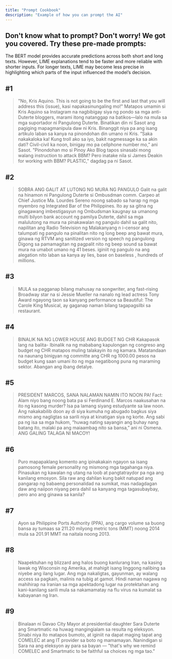 ```yaml
---
title: "Prompt Cookbook"
description: "Example of how you can prompt the AI"
---
```


## Don't know what to prompt? Don't worry\! We got you covered. Try these pre-made prompts:

The BERT model provides accurate predictions across both short and long texts. However, LIME explanations tend to be faster and more reliable with shorter inputs. For longer texts, LIME may become less precise in highlighting which parts of the input influenced the model’s decision.

## #1

> "No, Kris Aquino. This is not going to be the first and last that you will address this (issue), kasi napakasinungaling mo\!" Matapos umamin si Kris Aquino sa Instagram na nagbibigay siya ng pondo sa mga anti-Duterte bloggers, marami itong natanggap na batikos—lalo na mula sa mga suportador ni Pangulong Duterte. Binatikan din ni Sasot ang pagiging mapagmanipula daw ni Kris. Binanggit niya pa ang isang artikulo laban sa kanya na pinondohan din umano ni Kris. “Saka nakakaloka ka\! Kung troll ako sa iyo, bakit nagmessage ka sa akin dati? Civil-civil ka noon, binigay mo pa cellphone number mo,” ani Sasot. "Pinondohan mo si Pinoy Ako Blog tapos sinasabi mong walang instruction to attack BBM? Pero inatake nila si James Deakin for working with BBM? PLASTIC," dagdag pa ni Sasot.

## #2

> SOBRA ANG GALIT AT LUTONG NG MURA NG PANGULO Galit na galit na hinamon ni Pangulong Duterte si Ombusdman comm. Carpeo at Chief Justice Ma. Lourdes Sereno noong sabado sa harap ng mga myembro ng Integrated Bar of the Philippines. Ito ay sa gitna ng ginagawang imbestigasyun ng Ombudsman kaugnay sa umanong multi bilyon bank account ng pamilya Duterte, dahil sa mga malulutong na mura na pinakawalan ng pangulo dahil sa galit nito, napilitan ang Radio Television ng Malakanyang n i-censor ang talumpati ng pangulo na pinalitan nito ng long beep ang bawat mura, ginawa ng RTVM ang sanitized version ng speech ng pangulong Digong sa pamamagitan ng pagpalit nito ng beep sound sa bawat mura na umabot umano ng 41 beses. iginiit ng pangulo na ang alegation nito laban sa kanya ay lies, base on baseless , hundreds of millions.

## #3

> MULA sa pagganap bilang mahusay na songwriter, ang fast-rising Broadway star na si Jessie Mueller na nanalo ng lead actress Tony Award ngayong taon sa kanyang performance sa Beautiful: The Carole King Musical, ay gaganap naman bilang tagapagsilbi sa restaurant.

## #4

> BINALIK NA NG LOWER HOUSE ANG BUDGET NG CHR Kakapasok lang na balita- Ibinalik na ng mababang kapulongan ng congreso ang budget ng CHR matapos muling talakayin ito ng kamara.  Matatandaan na naunang binigyan ng committe ang CHR ng 1000.00 pesos na budget  kung saan umani ito ng mga negatibong puna ng maraming sektor. Abangan ang ibang detalye.

## #5

> PRESIDENT MARCOS, SANA NALAMAN NAMIN ITO NOON PA\! Fact: Alam niyo bang noong bata pa si Ferdinand E. Marcos naakusahan na ito ng kasong murder? Isa pa lamang siyang estudyante sa law noon. Ang nakakabilib doon ay di siya kumuha ng abugado bagkus siya mismo ang nagligtas sa sarili niya at kinatigan siya ng korte. Ang sabi pa ng isa sa mga hukom, “huwag nating sayangin ang buhay nang batang ito, malaki pa ang maiaambag nito sa bansa,” ani ni Osmena. ANG GALING TALAGA NI MACOY\!

## #6

> Puro mapapaklang komento ang ipinakakain ngayon sa isang pamosong female personality ng mismong mga tagahanga niya. Pinasukan ng kawalan ng utang na loob at pangtatraydor pa nga ang kanilang emosyon. Sila raw ang dahilan kung bakit natupad ang pangarap ng babaeng personalidad na sumikat, mas nadagdagan daw ang naiipon niyang pera dahil sa kanyang mga tagasubaybay, pero ano ang ginawa sa kanila?

## #7

> Ayon sa Philippine Ports Authority (PPA), ang cargo volume sa buong bansa ay tumaas sa 211.20 milyong metric tons (MMT) noong 2014 mula sa 201.91 MMT na naitala noong 2013.

## #8

> Naapektuhan ng blizzard ang halos buong kanlurang Iran, na kasing lawak ng Wisconsin ng Amerika, at mahigit isang linggong nalibing sa niyebe ang ilang lugar. Ang mga nakaligtas, gayunman, ay walang access sa pagkain, malinis na tubig at gamot. Hindi naman nagawa ng mahihirap na Iranian sa mga apektadong lugar na protektahan ang kani-kanilang sarili mula sa nakamamatay na flu virus na kumalat sa kabayanan ng Iran.

## #9

> Binalaan ni Davao City Mayor at presidential daughter Sara Duterte ang Smartmatic na huwag mangingialam sa resulta ng eleksyon. Sinabi niya ito matapos bumoto, at iginiit na dapat maging tapat ang COMELEC at ang IT provider sa boto ng mamamayan. Nanindigan si Sara na ang eleksyon ay para sa bayan — "that's why we remind COMELEC and Smartmatic to be faithful sa choices ng mga tao."